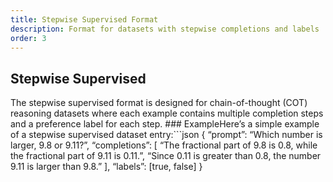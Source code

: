 ```yaml
---
title: Stepwise Supervised Format
description: Format for datasets with stepwise completions and labels
order: 3
---
```


## Stepwise Supervised

The stepwise supervised format is designed for chain-of-thought (COT) reasoning datasets where each example contains multiple completion steps and a preference label for each step.
### ExampleHere's a simple example of a stepwise supervised dataset entry:```json
{
  "prompt": "Which number is larger, 9.8 or 9.11?",
  "completions": [
    "The fractional part of 9.8 is 0.8, while the fractional part of 9.11 is 0.11.",
    "Since 0.11 is greater than 0.8, the number 9.11 is larger than 9.8."
  ],
  "labels": [true, false]
}
